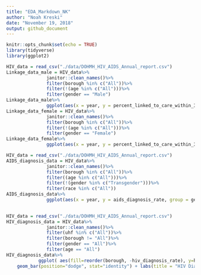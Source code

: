 ```yaml
---
title: "EDA_Markdown_NK"
author: "Noah Kreski"
date: "November 19, 2018"
output: github_document
---
```


```r
knitr::opts_chunk$set(echo = TRUE)
library(tidyverse)
library(ggplot2)
```

```r
HIV_data = read_csv("./data/DOHMH_HIV_AIDS_Annual_report.csv")
Linkage_data_male = HIV_data%>%
               janitor::clean_names()%>%
               filter(borough %in% c("All"))%>%
               filter(!(age %in% c("All")))%>%
               filter(gender == "Male")
Linkage_data_male%>%
               ggplot(aes(x = year, y = percent_linked_to_care_within_3_months, group = age, color = age))+geom_point() + geom_line()
Linkage_data_female = HIV_data%>%
               janitor::clean_names()%>%
               filter(borough %in% c("All"))%>%
               filter(!(age %in% c("All")))%>%
               filter(gender == "Female")
Linkage_data_female%>%
               ggplot(aes(x = year, y = percent_linked_to_care_within_3_months, group = age, color = age))+geom_point() + geom_line()         
```

```r
HIV_data = read_csv("./data/DOHMH_HIV_AIDS_Annual_report.csv")
AIDS_diagnosis_data = HIV_data%>%
               janitor::clean_names()%>%
               filter(borough %in% c("All"))%>%
               filter((age %in% c("All")))%>%
               filter(!(gender %in% c("Transgender")))%>%
               filter(race %in% c("All"))
AIDS_diagnosis_data%>%
               ggplot(aes(x = year, y = aids_diagnosis_rate, group = gender, color = gender))+geom_point() + geom_line()
              
```

```r
HIV_data = read_csv("./data/DOHMH_HIV_AIDS_Annual_report.csv")
HIV_diagnosis_data = HIV_data%>%
               janitor::clean_names()%>%
               filter(uhf %in% c("All"))%>%
               filter(borough != "All")%>%
               filter(gender == "All")%>%
               filter(age == "All")
HIV_diagnosis_data%>%
            ggplot( aes(fill=reorder(borough, -hiv_diagnosis_rate), y=hiv_diagnosis_rate, x=year)) +
    geom_bar(position="dodge", stat="identity") + labs(title = "HIV Diagnosis Rate by Borough over Time", y = "HIV Diagnosis Rate", x = "Year", fill = "Borough") 
              
```